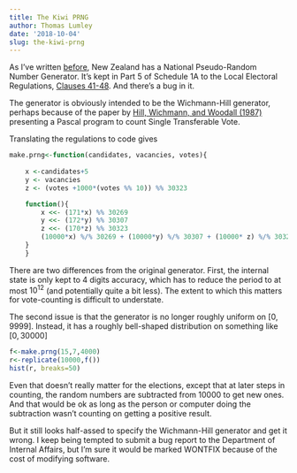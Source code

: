 ```yaml
---
title: The Kiwi PRNG
author: Thomas Lumley
date: '2018-10-04'
slug: the-kiwi-prng
---
```


As I've written [before](https://notstatschat.rbind.io/2015/09/22/nz-flag-referendum-pseudorandom-numbers/), New Zealand has a National Pseudo-Random Number Generator. It's kept in Part 5 of Schedule 1A to the Local Electoral Regulations, [Clauses 41-48](http://www.legislation.govt.nz/regulation/public/2001/0145/latest/DLM57125.html). And there's a bug in it.

The generator is obviously intended to be the Wichmann-Hill generator, perhaps because of the paper by [Hill, Wichmann, and Woodall (1987)](https://academic.oup.com/comjnl/article/30/3/277/364817) presenting a Pascal program to count Single Transferable Vote. 

Translating the regulations to code gives

```r

make.prng<-function(candidates, vacancies, votes){
	
	x <-candidates+5
	y <- vacancies
	z <- (votes +1000*(votes %% 10)) %% 30323

	function(){
		x <<- (171*x) %% 30269
		y <<- (172*y) %% 30307
		z <<- (170*z) %% 30323
		(10000*x) %/% 30269 + (10000*y) %/% 30307 + (10000* z) %/% 30323
	}
	}
```

There are two differences from the original generator. First, the internal state is only kept to 4 digits accuracy, which has to reduce the period to at most $10^{12}$ (and potentially quite a bit less). The extent to which this matters for vote-counting is difficult to understate.

The second issue is that the generator is no longer roughly uniform on $[0,9999]$. Instead, it has a roughly bell-shaped distribution on something like $[0, 30000]$
```r
f<-make.prng(15,7,4000)
r<-replicate(10000,f())
hist(r, breaks=50)
```

Even that doesn't really matter for the elections, except that at later steps in counting, the random numbers are subtracted from 10000 to get new ones. And that would be ok as long as the person or computer doing the subtraction wasn't counting on getting a positive result. 

But it still looks half-assed to specify the Wichmann-Hill generator and get it wrong. I keep being tempted to submit a bug report to the Department of Internal Affairs, but I'm sure it would be marked WONTFIX because of the cost of modifying software. 

